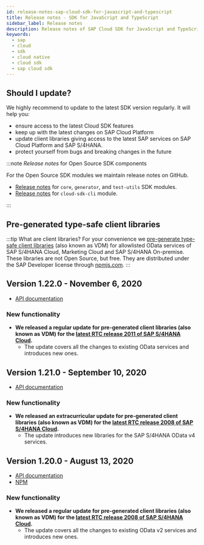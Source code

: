 ```yaml
---
id: release-notes-sap-cloud-sdk-for-javascript-and-typescript
title: Release notes - SDK for JavaScript and TypeScript
sidebar_label: Release notes
description: Release notes of SAP Cloud SDK for JavaScript and TypeScript, stay up to date with the recent features, fixes, dependency updates and recommendations.
keywords:
  - sap
  - cloud
  - sdk
  - cloud native
  - cloud sdk
  - sap cloud sdk
---
```


## Should I update?

We highly recommend to update to the latest SDK version regularly.
It will help you:

- ensure access to the latest Cloud SDK features
- keep up with the latest changes on SAP Cloud Platform
- update client libraries giving access to the latest SAP services on SAP Cloud Platform and SAP S/4HANA.
- protect yourself from bugs and breaking changes in the future

:::note _Release notes_ for Open Source SDK components

For the Open Source SDK modules we maintain release notes on GitHub.

- [Release notes](https://github.com/SAP/cloud-sdk-js/releases) for `core`, `generator`, and `test-utils` SDK modules.
- [Release notes](https://github.com/SAP/cloud-sdk-cli/releases) for `cloud-sdk-cli` module.

:::

## Pre-generated type-safe client libraries

:::tip What are client libraries?
For your convenience we [pre-generate type-safe client libraries](https://www.npmjs.com/search?q=%40sap%2Fcloud-sdk-vdm-*) (also known as VDM) for allowlisted OData services of SAP S/4HANA Cloud, Marketing Cloud and SAP S/4HANA On-premise.
These libraries are not Open Source, but free.
They are distributed under the SAP Developer license through [npmjs.com](https://www.npmjs.com/search?q=%40sap%2Fcloud-sdk-vdm-*).
:::

## Version 1.22.0 - November 6, 2020

- [API documentation](https://help.sap.com/doc/2d72cf72c3b946b0ab2b210d8d2d74da/1.0/en-US/index.html)

### New functionality

- **We released a regular update for pre-generated client libraries (also known as VDM) for the [latest RTC release 2011 of SAP S/4HANA Cloud](https://blogs.sap.com/2020/10/28/sap-s-4hana-cloud-2011-release/).**
  - The update covers all the changes to existing OData services and introduces new ones.

## Version 1.21.0 - September 10, 2020

- [API documentation](https://help.sap.com/doc/a87270cbfc6140abaa7968558ab10b84/1.0/en-US/index.html)

### New functionality

- **We released an extracurricular update for pre-generated client libraries (also known as VDM) for the [latest RTC release 2008 of SAP S/4HANA Cloud](https://blogs.sap.com/2020/07/29/sap-s-4hana-cloud-2008-release/).**
  - The update introduces new libraries for the SAP S/4HANA OData v4 services.

## Version 1.20.0 - August 13, 2020

- [API documentation](https://help.sap.com/doc/c0ae2e82b25e4b77855f00ec098ddf8f/1.0/en-US/index.html)
- [NPM](https://www.npmjs.com/search?q=%40sap%2Fcloud-sdk-vdm-*)

### New functionality

- **We released a regular update for pre-generated client libraries (also known as VDM) for the [latest RTC release 2008 of SAP S/4HANA Cloud](https://blogs.sap.com/2020/07/29/sap-s-4hana-cloud-2008-release/).**
  - The update covers all the changes to existing OData v2 services and introduces new ones.
